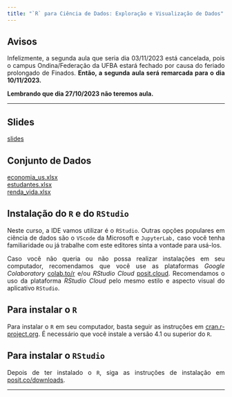```yaml
---
title: "`R` para Ciência de Dados: Exploração e Visualização de Dados"
---
```


<div style="text-align:justify">

# Avisos

Infelizmente, a segunda aula que seria dia 03/11/2023 está cancelada, pois o campus Ondina/Federação da UFBA estará fechado por causa do feriado prolongado de Finados. **Então, a segunda aula será remarcada para o dia 10/11/2023.**

**Lembrando que dia 27/10/2023 não teremos aula.**

---

## Slides

[slides](aula.pdf){target="_blank"}

## Conjunto de Dados

[economia_us.xlsx](economia_us.xlsx)<br>
[estudantes.xlsx](estudantes.xlsx)<br>
[renda_vida.xlsx](renda_vida.xlsx)

## Instalação do `R` e do `RStudio`

Neste curso, a IDE vamos utilizar é o `RStudio`. Outras opções populares em ciência de dados são o `VScode` da Microsoft e `JupyterLab,` caso você tenha familiaridade ou já trabalhe com este editores sinta a vontade para usá-los.

Caso você não queria ou não possa realizar instalações em seu computador, recomendamos que você use as plataformas *Google Colaboratory* [colab.to/r](https://colab.to/r) e/ou *RStudio Cloud* [posit.cloud](https://posit.cloud/). Recomendamos o uso da plataforma *RStudio Cloud* pelo mesmo estilo e aspecto visual do aplicativo `RStudio`.

## Para instalar o `R`

Para instalar o `R` em seu computador, basta seguir as instruções em [cran.r-project.org](https://cran.r-project.org/). É necessário que você instale a versão 4.1 ou superior do `R`.

## Para instalar o `RStudio`

Depois de ter instalado o `R`, siga as instruções de instalação em [posit.co/downloads](https://posit.co/downloads/).

</div>

---
